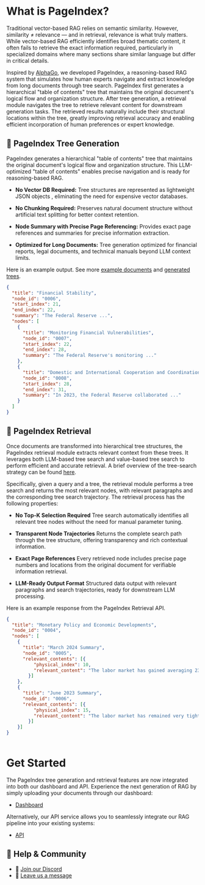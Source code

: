 # What is PageIndex?

Traditional vector-based RAG relies on semantic similarity. However, similarity ≠ relevance — and in retrieval, relevance is what truly matters. While vector-based RAG efficiently identifies broad thematic content, it often fails to retrieve the exact information required, particularly in specialized domains where many sections share similar language but differ in critical details.

Inspired by [AlphaGo](https://deepmind.google/research/projects/alphago/), we developed <span className="text-vblue-500 font-semibold">PageIndex</span>, a reasoning-based RAG system that simulates how human experts navigate and extract knowledge from long documents through tree search. PageIndex first generates a hierarchical "table of contents" tree that maintains the original document's logical flow and organization structure. After tree generation, a retrieval module navigates the tree to retrieve relevant content for downstream generation tasks. The retrieved results naturally include their structural locations within the tree, greatly improving retrieval accuracy and enabling efficient incorporation of human preferences or expert knowledge.



## 🌲 PageIndex Tree Generation

  PageIndex generates a hierarchical "table of contents" tree  that maintains the original document's logical flow and organization structure. This LLM-optimized "table of contents" enables precise navigation and is ready for reasoning-based RAG. 

- **No Vector DB Required:**
  Tree structures are represented as lightweight JSON objects , eliminating the need for expensive vector databases.

- **No Chunking Required:**
  Preserves natural document structure without artificial text splitting for better context retention.

- **Node Summary with Precise Page Referencing:**
  Provides exact page references and summaries for precise information extraction.

- **Optimized for Long Documents:**
  Tree generation optimized for financial reports, legal documents, and technical manuals beyond LLM context limits.

Here is an example output. See more <a href="https://github.com/VectifyAI/PageIndex/tree/main/docs" target="_blank" rel="noopener noreferrer">example documents</a> and <a href="https://github.com/VectifyAI/PageIndex/tree/main/results" target="_blank" rel="noopener noreferrer">generated trees</a>.

```json
{
  "title": "Financial Stability",
  "node_id": "0006",
  "start_index": 21,
  "end_index": 22,
  "summary": "The Federal Reserve ...",
  "nodes": [
    {
      "title": "Monitoring Financial Vulnerabilities",
      "node_id": "0007",
      "start_index": 22,
      "end_index": 28,
      "summary": "The Federal Reserve's monitoring ..."
    },
    {
      "title": "Domestic and International Cooperation and Coordination",
      "node_id": "0008",
      "start_index": 28,
      "end_index": 31,
      "summary": "In 2023, the Federal Reserve collaborated ..."
    }
  ]
}
```

## 🔎 PageIndex Retrieval

Once documents are transformed into hierarchical tree structures, the PageIndex retrieval module extracts relevant context from these trees. It leverages both LLM-based tree search and value-based tree search to perform efficient and accurate retrieval. A brief overview of the tree-search strategy can be found [here](/examples/hybrid-search).

Specifically, given a query and a tree, the retrieval module performs a tree search and returns the most relevant nodes, with relevant paragraphs and the corresponding tree search trajectory. The retrieval process has the following properties:

- **No Top-K Selection Required**
  Tree search automatically identifies all relevant tree nodes without the need for manual parameter tuning.

- **Transparent Node Trajectories**
  Returns the complete search path through the tree structure, offering transparency and rich contextual information.

- **Exact Page References**
  Every retrieved node includes precise page numbers and locations from the original document for verifiable information retrieval.

- **LLM-Ready Output Format**
  Structured data output with relevant paragraphs and search trajectories, ready for downstream LLM processing.

Here is an example response from the PageIndex Retrieval API.

```json copy
{
  "title": "Monetary Policy and Economic Developments",
  "node_id": "0004",
  "nodes": [
    {
      "title": "March 2024 Summary",
      "node_id": "0005",
      "relevant_contents": [{
          "physical_index": 10, 
          "relevant_content": "The labor market has gained averaging 239,000 per month since June 2023..."
        }]
    },
    {
      "title": "June 2023 Summary",
      "node_id": "0006",
      "relevant_contents": [{
          "physical_index": 15, 
          "relevant_content": "The labor market has remained very tight, with job gains averaging 314,000 per month during..."
        }]
    }]
}
    

```

# Get Started

The PageIndex tree generation and retrieval features are now integrated into both our dashboard and API. Experience the next generation of RAG by simply uploading your documents through our dashboard:

- [Dashboard](/dashboard)  

Alternatively, our API service allows you to seamlessly integrate our RAG pipeline into your existing systems:
- [API](/quick-start)

## 💬 Help & Community

- 🤝 [Join our Discord](https://discord.gg/VuXuf29EUj)  
- 📨 [Leave us a message](https://ii2abc2jejf.typeform.com/to/meB40zV0)